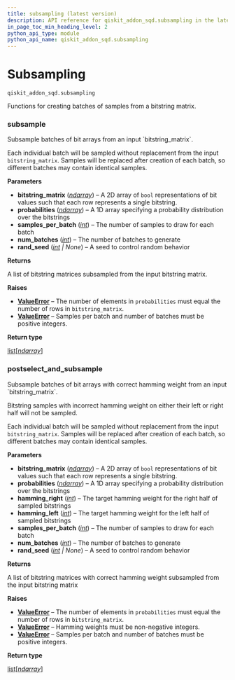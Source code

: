 ```yaml
---
title: subsampling (latest version)
description: API reference for qiskit_addon_sqd.subsampling in the latest version of qiskit-addon-sqd
in_page_toc_min_heading_level: 2
python_api_type: module
python_api_name: qiskit_addon_sqd.subsampling
---
```


<span id="module-qiskit_addon_sqd.subsampling" />

<span id="subsampling-qiskit-addon-sqd-subsampling" />

# Subsampling

`qiskit_addon_sqd.subsampling`

Functions for creating batches of samples from a bitstring matrix.

### subsample

<Function id="qiskit_addon_sqd.subsampling.subsample" github="https://github.com/Qiskit/qiskit-addon-sqd/tree/main/qiskit_addon_sqd/subsampling.py#L85-L148" signature="subsample(bitstring_matrix, probabilities, samples_per_batch, num_batches, rand_seed=None)">
  Subsample batches of bit arrays from an input `bitstring_matrix`.

  Each individual batch will be sampled without replacement from the input `bitstring_matrix`. Samples will be replaced after creation of each batch, so different batches may contain identical samples.

  **Parameters**

  *   **bitstring\_matrix** ([*ndarray*](https://numpy.org/doc/stable/reference/generated/numpy.ndarray.html#numpy.ndarray "(in NumPy v2.1)")) – A 2D array of `bool` representations of bit values such that each row represents a single bitstring.
  *   **probabilities** ([*ndarray*](https://numpy.org/doc/stable/reference/generated/numpy.ndarray.html#numpy.ndarray "(in NumPy v2.1)")) – A 1D array specifying a probability distribution over the bitstrings
  *   **samples\_per\_batch** ([*int*](https://docs.python.org/3/library/functions.html#int "(in Python v3.13)")) – The number of samples to draw for each batch
  *   **num\_batches** ([*int*](https://docs.python.org/3/library/functions.html#int "(in Python v3.13)")) – The number of batches to generate
  *   **rand\_seed** ([*int*](https://docs.python.org/3/library/functions.html#int "(in Python v3.13)") *| None*) – A seed to control random behavior

  **Returns**

  A list of bitstring matrices subsampled from the input bitstring matrix.

  **Raises**

  *   [**ValueError**](https://docs.python.org/3/library/exceptions.html#ValueError "(in Python v3.13)") – The number of elements in `probabilities` must equal the number of rows in `bitstring_matrix`.
  *   [**ValueError**](https://docs.python.org/3/library/exceptions.html#ValueError "(in Python v3.13)") – Samples per batch and number of batches must be positive integers.

  **Return type**

  [list](https://docs.python.org/3/library/stdtypes.html#list "(in Python v3.13)")\[[*ndarray*](https://numpy.org/doc/stable/reference/generated/numpy.ndarray.html#numpy.ndarray "(in NumPy v2.1)")]
</Function>

### postselect\_and\_subsample

<Function id="qiskit_addon_sqd.subsampling.postselect_and_subsample" github="https://github.com/Qiskit/qiskit-addon-sqd/tree/main/qiskit_addon_sqd/subsampling.py#L23-L82" signature="postselect_and_subsample(bitstring_matrix, probabilities, *, hamming_right, hamming_left, samples_per_batch, num_batches, rand_seed=None)">
  Subsample batches of bit arrays with correct hamming weight from an input `bitstring_matrix`.

  Bitstring samples with incorrect hamming weight on either their left or right half will not be sampled.

  Each individual batch will be sampled without replacement from the input `bitstring_matrix`. Samples will be replaced after creation of each batch, so different batches may contain identical samples.

  **Parameters**

  *   **bitstring\_matrix** ([*ndarray*](https://numpy.org/doc/stable/reference/generated/numpy.ndarray.html#numpy.ndarray "(in NumPy v2.1)")) – A 2D array of `bool` representations of bit values such that each row represents a single bitstring.
  *   **probabilities** ([*ndarray*](https://numpy.org/doc/stable/reference/generated/numpy.ndarray.html#numpy.ndarray "(in NumPy v2.1)")) – A 1D array specifying a probability distribution over the bitstrings
  *   **hamming\_right** ([*int*](https://docs.python.org/3/library/functions.html#int "(in Python v3.13)")) – The target hamming weight for the right half of sampled bitstrings
  *   **hamming\_left** ([*int*](https://docs.python.org/3/library/functions.html#int "(in Python v3.13)")) – The target hamming weight for the left half of sampled bitstrings
  *   **samples\_per\_batch** ([*int*](https://docs.python.org/3/library/functions.html#int "(in Python v3.13)")) – The number of samples to draw for each batch
  *   **num\_batches** ([*int*](https://docs.python.org/3/library/functions.html#int "(in Python v3.13)")) – The number of batches to generate
  *   **rand\_seed** ([*int*](https://docs.python.org/3/library/functions.html#int "(in Python v3.13)") *| None*) – A seed to control random behavior

  **Returns**

  A list of bitstring matrices with correct hamming weight subsampled from the input bitstring matrix

  **Raises**

  *   [**ValueError**](https://docs.python.org/3/library/exceptions.html#ValueError "(in Python v3.13)") – The number of elements in `probabilities` must equal the number of rows in `bitstring_matrix`.
  *   [**ValueError**](https://docs.python.org/3/library/exceptions.html#ValueError "(in Python v3.13)") – Hamming weights must be non-negative integers.
  *   [**ValueError**](https://docs.python.org/3/library/exceptions.html#ValueError "(in Python v3.13)") – Samples per batch and number of batches must be positive integers.

  **Return type**

  [list](https://docs.python.org/3/library/stdtypes.html#list "(in Python v3.13)")\[[*ndarray*](https://numpy.org/doc/stable/reference/generated/numpy.ndarray.html#numpy.ndarray "(in NumPy v2.1)")]
</Function>

